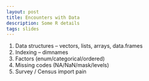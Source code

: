 ```yaml
---
layout: post
title: Encounters with Data
description: Some R details
tags: slides
---
```


  1. Data structures -- vectors, lists, arrays, data.frames
  1. Indexing -- dimnames
  1. Factors (enum/categorical/ordered)
  1. Missing codes (NA/NaN/mask/levels)
  1. Survey / Census import pain